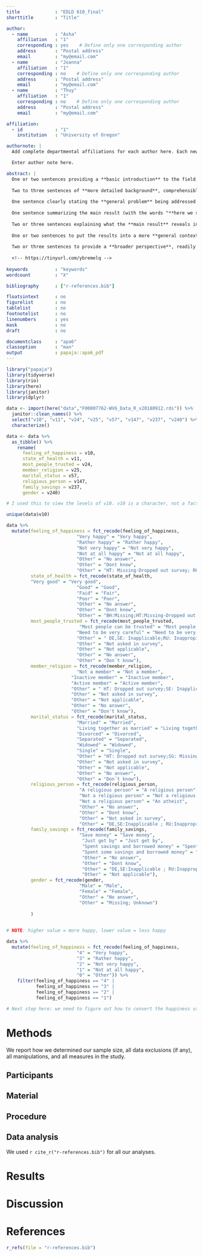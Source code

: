 ```yaml
---
title             : "EDLD 610_final"
shorttitle        : "Title"

author: 
  - name          : "Asha"
    affiliation   : "1"
    corresponding : yes    # Define only one corresponding author
    address       : "Postal address"
    email         : "my@email.com"
  - name          : "Joanna"
    affiliation   : "1"
    corresponding : no    # Define only one corresponding author
    address       : "Postal address"
    email         : "my@email.com"
  - name          : "Thuy"
    affiliation   : "1"
    corresponding : no    # Define only one corresponding author
    address       : "Postal address"
    email         : "my@email.com"

affiliation:
  - id            : "1"
    institution   : "University of Oregon"

authornote: |
  Add complete departmental affiliations for each author here. Each new line herein must be indented, like this line.

  Enter author note here.

abstract: |
  One or two sentences providing a **basic introduction** to the field,  comprehensible to a scientist in any discipline.
  
  Two to three sentences of **more detailed background**, comprehensible  to scientists in related disciplines.
  
  One sentence clearly stating the **general problem** being addressed by  this particular study.
  
  One sentence summarizing the main result (with the words "**here we show**" or their equivalent).
  
  Two or three sentences explaining what the **main result** reveals in direct comparison to what was thought to be the case previously, or how the  main result adds to previous knowledge.
  
  One or two sentences to put the results into a more **general context**.
  
  Two or three sentences to provide a **broader perspective**, readily comprehensible to a scientist in any discipline.
  
  <!-- https://tinyurl.com/ybremelq -->
  
keywords          : "keywords"
wordcount         : "X"

bibliography      : ["r-references.bib"]

floatsintext      : no
figurelist        : no
tablelist         : no
footnotelist      : no
linenumbers       : yes
mask              : no
draft             : no

documentclass     : "apa6"
classoption       : "man"
output            : papaja::apa6_pdf
---
```


```r
library("papaja")
library(tidyverse)
library(rio)
library(here)
library(janitor)
library(dplyr)

```

```r

data <- import(here("data","F00007762-WV6_Data_R_v20180912.rds")) %>%
  janitor::clean_names() %>%
  select("v10", "v11", "v24", "v25", "v57", "v147", "v237", "v240") %>% 
  characterize()

```

```r

data <- data %>%
  as_tibble() %>%
    rename(
      feeling_of_happiness = v10, 
      state_of_health = v11, 
      most_people_trusted = v24,
      member_religion = v25,
      marital_status = v57,
      religious_person = v147,
      family_savings = v237,
      gender = v240)

```


```r

# I used this to view the levels of v10. v10 is a character, not a factor, so need to use unique rather than levels function. I used this to get the exact spelling of the levels in order to collapse them. 

unique(data$v10)

data %>%
  mutate(feeling_of_happiness = fct_recode(feeling_of_happiness,
                          "Very happy" = "Very happy",
                          "Rather happy" = "Rather happy",
                          "Not very happy" = "Not very happy",
                          "Not at all happy" = "Not at all happy",
                          "Other" = "No answer",
                          "Other" = "Dont know", 
                          "Other" = "HT: Missing-Dropped out survey; RU: Inappropriate response{Inappropriate}"),
         state_of_health = fct_recode(state_of_health,
         "Very good" = "Very good",
                          "Good" = "Good",
                          "Faid" = "Fair",
                          "Poor" = "Poor",
                          "Other" = "No answer",
                          "Other" = "Dont know", 
                          "Other" = "BH:Missing;HT:Missing-Dropped out survey; RU:Inappropriate response{Inappropriate}"),
         most_people_trusted = fct_recode(most_people_trusted, 
                           "Most people can be trusted" = "Most people can be trusted",
                          "Need to be very careful" = "Need to be very careful",
                          "Other" = " DE,SE: Inapplicable;RU: Inappropiate response;SG:Missing;HT: Dropped out survey",
                          "Other" = "Not asked in survey",
                          "Other" = "Not applicable",
                          "Other" = "No answer",
                          "Other" = "Don´t know"),
         member_religion = fct_recode(member_religion, 
                          "Not a member" = "Not a member",
                        "Inactive member" = "Inactive member",
                        "Active member" = "Active member",
                        "Other" = " HT: Dropped out survey;SE: Inapplicable;RU: Inappropriate response",
                        "Other" = "Not asked in survey",
                        "Other" = "Not applicable",
                        "Other" = "No answer",
                        "Other" = "Don't know"), 
         marital_status = fct_recode(marital_status, 
                          "Married" = "Married",
                          "Living together as married" = "Living together as married",
                          "Divorced" = "Divorced",
                          "Separated" = "Separated",
                          "Widowed" = "Widowed",
                          "Single" = "Single",
                          "Other" = "HT: Dropped out survey;SG: Missing; RU: Inappropriate response",
                          "Other" = "Not asked in survey",
                          "Other" = "Not applicable",
                          "Other" = "No answer",
                          "Other" = "Don´t know"),
         religious_person = fct_recode(religious_person, 
                           "A religious person" = "A religious person",
                           "Not a religious person" = "Not a religious person",
                           "Not a religious person" = "An atheist",
                           "Other" = "No answer",
                           "Other" = "Dont know",
                           "Other" = "Not asked in survey",
                           "Other" = "DE,SE:Inapplicable ; RU:Inappropriate response; HT: Dropped out survey{Inappropriate}"),
         family_savings = fct_recode(family_savings, 
                           "Save money" = "Save money", 
                            "Just get by" = "Just get by", 
                            "Spent savings and borrowed money" = "Spent savings and borrowed money",
                            "Spent some savings and borrowed money" = "Spent some savings and borrowed money",
                            "Other" = "No answer",
                            "Other" = "Dont know", 
                            "Other" = "DE,SE:Inapplicable ; RU:Inappropriate response; BH: Missing; HT: Dropped out survey{Inappropriate}", 
                            "Other" = "Not applicable"),
         gender = fct_recode(gender,
                           "Male" = "Male", 
                           "Female" = "Female", 
                           "Other" = "No answer", 
                           "Other" = "Missing; Unknown")
         
         )
         


```


```r

# NOTE: higher value = more happy, lower value = less happy

data %>%
  mutate(feeling_of_happiness = fct_recode(feeling_of_happiness,
                          "4" = "Very happy",
                          "3" = "Rather happy",
                          "2" = "Not very happy",
                          "1" = "Not at all happy",
                          "0" = "Other")) %>%
    filter(feeling_of_happiness == "4" |
           feeling_of_happiness == "3" |
           feeling_of_happiness == "2" |
           feeling_of_happiness == "1")

# Next step here: we need to figure out how to convert the happiness variable to an integer. Relabling didn't do this, it's still a factor. QUESTION: How do we convert this into an integer? When I try using as.numeric, it keeps coming up with an error message that the object feeling_of_happiness is not found and I don't understand why.  

```


# Methods
We report how we determined our sample size, all data exclusions (if any), all manipulations, and all measures in the study. <!-- 21-word solution (Simmons, Nelson & Simonsohn, 2012; retrieved from http://ssrn.com/abstract=2160588) -->

## Participants

## Material

## Procedure

## Data analysis
We used `r cite_r("r-references.bib")` for all our analyses.


# Results

# Discussion


\newpage

# References
```r
r_refs(file = "r-references.bib")
```

\begingroup
\setlength{\parindent}{-0.5in}
\setlength{\leftskip}{0.5in}

<div id = "refs"></div>
\endgroup
